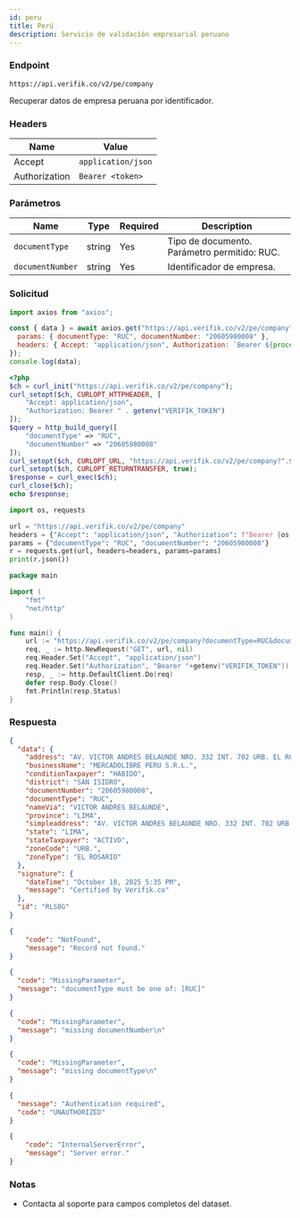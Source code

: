 ```yaml
---
id: peru
title: Perú
description: Servicio de validación empresarial peruano
---
```



### Endpoint

```
https://api.verifik.co/v2/pe/company
```

Recuperar datos de empresa peruana por identificador.

### Headers

| Name | Value |
| --- | --- |
| Accept | `application/json` |
| Authorization | `Bearer <token>` |

### Parámetros

| Name | Type | Required | Description |
| --- | --- | --- | --- |
| `documentType` | string | Yes | Tipo de documento. Parámetro permitido: RUC. |
| `documentNumber` | string | Yes | Identificador de empresa. |

### Solicitud

<Tabs>
  <TabItem value="node" label="Node.js">

```javascript
import axios from "axios";

const { data } = await axios.get("https://api.verifik.co/v2/pe/company", {
  params: { documentType: "RUC", documentNumber: "20605980008" },
  headers: { Accept: "application/json", Authorization: `Bearer ${process.env.VERIFIK_TOKEN}` },
});
console.log(data);
```

  </TabItem>
  <TabItem value="php" label="PHP">

```php
<?php
$ch = curl_init("https://api.verifik.co/v2/pe/company");
curl_setopt($ch, CURLOPT_HTTPHEADER, [
    "Accept: application/json",
    "Authorization: Bearer " . getenv("VERIFIK_TOKEN")
]);
$query = http_build_query([
    "documentType" => "RUC",
    "documentNumber" => "20605980008"
]);
curl_setopt($ch, CURLOPT_URL, "https://api.verifik.co/v2/pe/company?".$query);
curl_setopt($ch, CURLOPT_RETURNTRANSFER, true);
$response = curl_exec($ch);
curl_close($ch);
echo $response;
```

  </TabItem>
  <TabItem value="python" label="Python">

```python
import os, requests

url = "https://api.verifik.co/v2/pe/company"
headers = {"Accept": "application/json", "Authorization": f"Bearer {os.getenv('VERIFIK_TOKEN')}"}
params = {"documentType": "RUC", "documentNumber": "20605980008"}
r = requests.get(url, headers=headers, params=params)
print(r.json())
```

  </TabItem>
  <TabItem value="go" label="Go">

```go
package main

import (
    "fmt"
    "net/http"
)

func main() {
    url := "https://api.verifik.co/v2/pe/company?documentType=RUC&documentNumber=20605980008"
    req, _ := http.NewRequest("GET", url, nil)
    req.Header.Set("Accept", "application/json")
    req.Header.Set("Authorization", "Bearer "+getenv("VERIFIK_TOKEN"))
    resp, _ := http.DefaultClient.Do(req)
    defer resp.Body.Close()
    fmt.Println(resp.Status)
}
```

  </TabItem>
</Tabs>

### Respuesta

<Tabs>
  <TabItem value="200" label="200">

```json
{
  "data": {
    "address": "AV. VICTOR ANDRES BELAUNDE NRO. 332 INT. 702 URB. EL ROSARIO - LIMA LIMA SAN ISIDRO",
    "businessName": "MERCADOLIBRE PERU S.R.L.",
    "conditionTaxpayer": "HABIDO",
    "district": "SAN ISIDRO",
    "documentNumber": "20605980008",
    "documentType": "RUC",
    "nameVia": "VICTOR ANDRES BELAUNDE",
    "province": "LIMA",
    "simpleaddress": "AV. VICTOR ANDRES BELAUNDE NRO. 332 INT. 702 URB. EL ROSARIO",
    "state": "LIMA",
    "stateTaxpayer": "ACTIVO",
    "zoneCode": "URB.",
    "zoneType": "EL ROSARIO"
  },
  "signature": {
    "dateTime": "October 10, 2025 5:35 PM",
    "message": "Certified by Verifik.co"
  },
  "id": "RLS8G"
}
```

  </TabItem>
  <TabItem value="404" label="404">

```json
{
    "code": "NotFound",
    "message": "Record not found."
}
```

  </TabItem>
  <TabItem value="409" label="409">

```json
{
  "code": "MissingParameter",
  "message": "documentType must be one of: [RUC]"
}
```
```json
{
  "code": "MissingParameter",
  "message": "missing documentNumber\n"
}
```
```json
{
  "code": "MissingParameter",
  "message": "missing documentType\n"
}
```

  </TabItem>
  <TabItem value="401" label="401">

```json
{
  "message": "Authentication required",
  "code": "UNAUTHORIZED"
}
```

  </TabItem>
  <TabItem value="500" label="500">

```json
{
    "code": "InternalServerError",
    "message": "Server error."
}
```

  </TabItem>
</Tabs>

### Notas

- Contacta al soporte para campos completos del dataset.
